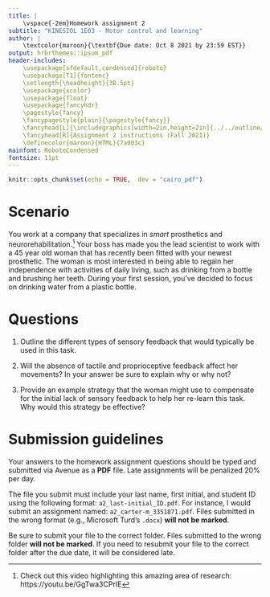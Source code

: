 ```yaml
---
title: |
    \vspace{-2em}Homework assignment 2
subtitle: "KINESIOL 1E03 - Motor control and learning"
author: |
    \textcolor{maroon}{\textbf{Due date: Oct 8 2021 by 23:59 EST}}
output: hrbrthemes::ipsum_pdf
header-includes:
    \usepackage[sfdefault,condensed]{roboto}
    \usepackage[T1]{fontenc}
    \setlength{\headheight}{38.5pt}
    \usepackage{xcolor}
    \usepackage{float}
    \usepackage{fancyhdr}
    \pagestyle{fancy}
    \fancypagestyle{plain}{\pagestyle{fancy}}
    \fancyhead[L]{\includegraphics[width=2in,height=2in]{../../outline/mackin-left-color.png}}
    \fancyhead[R]{Assignment 2 instructions (Fall 2021)}
    \definecolor{maroon}{HTML}{7a003c}
mainfont: RobotoCondensed
fontsize: 11pt
---
```


```r
knitr::opts_chunk$set(echo = TRUE,  dev = "cairo_pdf")
```

# Scenario

You work at a company that specializes in *smart* prosthetics and neurorehabilitation.[^1] Your boss has made you the lead scientist to work with a 45 year old woman that has recently been fitted with your newest prosthetic. The woman is most interested in being able to regain her independence with activities of daily living, such as drinking from a bottle and brushing her teeth. During your first session, you've decided to focus on drinking water from a plastic bottle.

[^1]: Check out this video highlighting this amazing area of research: https://youtu.be/GgTwa3CPrIE

# Questions

1. Outline the different types of sensory feedback that would typically be used in this task. \textcolor{maroon}{\textbf{[3 marks]}}

2. Will the absence of tactile and proprioceptive feedback affect her movements? In your answer be sure to explain why or why not? \textcolor{maroon}{\textbf{[3 marks]}}

3. Provide an example strategy that the woman might use to compensate for the initial lack of sensory feedback to help her re-learn this task. Why would this strategy be effective? \textcolor{maroon}{\textbf{[4 marks]}}

# Submission guidelines

Your answers to the homework assignment questions should be typed and submitted via Avenue as a **PDF** file. Late assignments will be penalized 20% per day.

The file you submit must include your last name, first initial, and student ID using the following format: `a2_last-initial_ID.pdf`. For instance, I would submit an assignment named: `a2_carter-m_3351871.pdf`. Files submitted in the wrong format (e.g., Microsoft Turd's `.docx`) **will not be marked**.

Be sure to submit your file to the correct folder. Files submitted to the wrong folder **will not be marked**. If you need to resubmit your file to the correct folder after the due date, it will be considered late.
